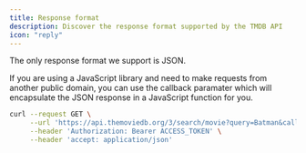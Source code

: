 ```yaml
---
title: Response format
description: Discover the response format supported by the TMDB API
icon: "reply"
---
```


The only response format we support is JSON.

If you are using a JavaScript library and need to make requests from another public domain, you can use the callback paramater which will encapsulate the JSON response in a JavaScript function for you.

```bash Example JSONP Request
curl --request GET \
     --url 'https://api.themoviedb.org/3/search/movie?query=Batman&callback=test' \
     --header 'Authorization: Bearer ACCESS_TOKEN' \
     --header 'accept: application/json'
```